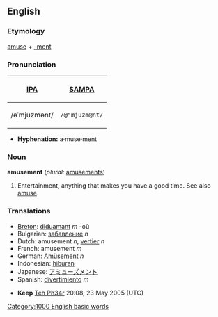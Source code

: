 ==English==

===Etymology===
[[amuse]] + [[-ment]]

===Pronunciation===
{| border=1 cellpadding=5
! [[w:International Phonetic Alphabet|IPA]] !! [[w:SAMPA|SAMPA]]
|-
| /əˈmjuzmənt/ || <tt>/@"mjuzm@nt/</tt>
|}

*'''Hyphenation:''' a·muse·ment

===Noun===
'''amusement''' (''plural:'' [[amusements]])
# Entertainment, anything that makes you have a good time.  See also [[amuse]].

===Translations===
*[[Breton]]: [[diduamant]] ''m'' -où
*Bulgarian: [[забавление]] ''n''
*Dutch: amusement ''n'', [[vertier]] ''n''
*French: amusement ''m''
*German: [[Amüsement]] ''n''
*Indonesian: [[hibur]]an
*Japanese: [[アミューズメント]]
*Spanish: [[divertimiento]] ''m''
[[Category:1000 English basic words]]

*'''Keep''' [[User:Teh Ph34r|Teh Ph34r]] 20:08, 23 May 2005 (UTC)